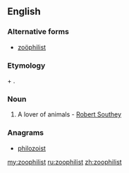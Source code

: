 ==English==

===Alternative forms===
* [[zoöphilist]]
===Etymology===
{{etyl|grc}} {{term|sc=polytonic|ζῷον|tr=zōion||animal|lang=grc}} + {{term|sc=polytonic|φίλος|tr=philos||loving|lang=grc}}.

===Noun===
{{en-noun}}

# A lover of animals - [[w:Robert Southey|Robert Southey]]

===Anagrams===
* [[philozoist#English|philozoist]]

[[my:zoophilist]]
[[ru:zoophilist]]
[[zh:zoophilist]]
